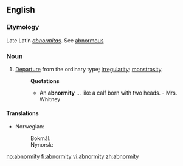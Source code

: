 ==English==

===Etymology===
Late Latin ''[[abnormitas]]''. See [[abnormous]]
===Noun===
{{en-noun|abnormities}}
#[[departure|Departure]] from the ordinary type; [[irregularity]]; [[monstrosity]].
#:'''Quotations'''
#:*An '''abnormity''' ... like a calf born with two heads. - Mrs. Whitney

====Translations====
{{trans-top|departure from the ordinary type}}
* Norwegian:
*: Bokmål: {{t+|no|abnormitet|m}}
*: Nynorsk: {{t-|nn|abnormitet|m|xs=Norwegian Nynorsk}}
{{trans-bottom}}

[[no:abnormity]]
[[fi:abnormity]]
[[vi:abnormity]]
[[zh:abnormity]]
